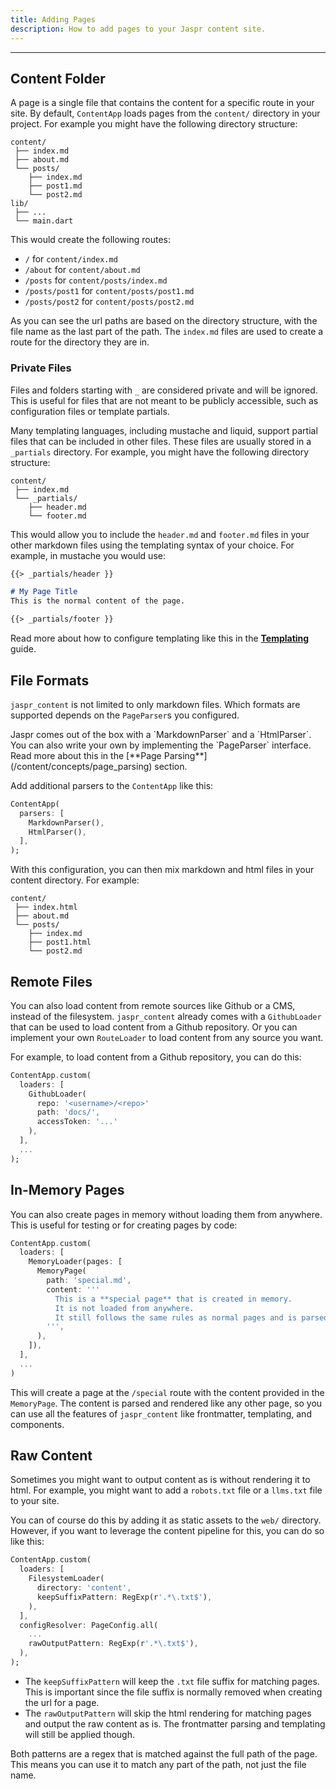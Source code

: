 ```yaml
---
title: Adding Pages
description: How to add pages to your Jaspr content site.
---
```


---

## Content Folder

A page is a single file that contains the content for a specific route in your site. By default, `ContentApp` loads pages from the `content/` directory in your project. For example you might have the following directory structure:

```
content/
 ├── index.md
 ├── about.md
 └── posts/
    ├── index.md
    ├── post1.md
    └── post2.md
lib/
 ├── ...
 └── main.dart
```

This would create the following routes:

- `/` for `content/index.md`
- `/about` for `content/about.md`
- `/posts` for `content/posts/index.md`
- `/posts/post1` for `content/posts/post1.md`
- `/posts/post2` for `content/posts/post2.md`

As you can see the url paths are based on the directory structure, with the file name as the last part of the path. The `index.md` files are used to create a route for the directory they are in.

### Private Files

Files and folders starting with `_` are considered private and will be ignored. This is useful for files that are not meant to be publicly accessible, such as configuration files or template partials.

Many templating languages, including mustache and liquid, support partial files that can be included in other files. These files are usually stored in a `_partials` directory. For example, you might have the following directory structure:

```
content/
 ├── index.md
 └── _partials/
    ├── header.md
    └── footer.md
```

This would allow you to include the `header.md` and `footer.md` files in your other markdown files using the templating syntax of your choice. For example, in mustache you would use:

```markdown
{{> _partials/header }}

# My Page Title
This is the normal content of the page.

{{> _partials/footer }}
```

Read more about how to configure templating like this in the [**Templating**](/content/concepts/templating) guide.

## File Formats

`jaspr_content` is not limited to only markdown files. Which formats are supported depends on the `PageParser`s you configured. 

<Info>
Jaspr comes out of the box with a `MarkdownParser` and a `HtmlParser`. You can also write your own by implementing the `PageParser` interface. Read more about this in the [**Page Parsing**](/content/concepts/page_parsing) section.
</Info>

Add additional parsers to the `ContentApp` like this:

```dart
ContentApp(
  parsers: [
    MarkdownParser(),
    HtmlParser(),
  ],
);
```

With this configuration, you can then mix markdown and html files in your content directory. For example:

```
content/
 ├── index.html
 ├── about.md
 └── posts/
    ├── index.md
    ├── post1.html
    └── post2.md
```

## Remote Files

You can also load content from remote sources like Github or a CMS, instead of the filesystem. `jaspr_content` already comes with a `GithubLoader` that can be used to load content from a Github repository. Or you can implement your own `RouteLoader` to load content from any source you want.

For example, to load content from a Github repository, you can do this:

```dart
ContentApp.custom(
  loaders: [
    GithubLoader(
      repo: '<username>/<repo>'
      path: 'docs/',
      accessToken: '...'
    ),
  ],
  ...
);
```

## In-Memory Pages

You can also create pages in memory without loading them from anywhere. This is useful for testing or for creating pages by code:

```dart
ContentApp.custom(
  loaders: [
    MemoryLoader(pages: [
      MemoryPage(
        path: 'special.md',
        content: '''
          This is a **special page** that is created in memory.
          It is not loaded from anywhere.
          It still follows the same rules as normal pages and is parsed and rendered like any other page.
        ''',
      ),
    ]),
  ],
  ...
)
```

This will create a page at the `/special` route with the content provided in the `MemoryPage`. The content is parsed and rendered like any other page, so you can use all the features of `jaspr_content` like frontmatter, templating, and components.

## Raw Content

Sometimes you might want to output content as is without rendering it to html. For example, you might want to add a `robots.txt` file or a `llms.txt` file to your site.

You can of course do this by adding it as static assets to the `web/` directory. However, if you want to leverage the content pipeline for this, you can do so like this:

```dart
ContentApp.custom(
  loaders: [
    FilesystemLoader(
      directory: 'content',
      keepSuffixPattern: RegExp(r'.*\.txt$'),
    ),
  ],
  configResolver: PageConfig.all(
    ...
    rawOutputPattern: RegExp(r'.*\.txt$'),
  ),
);
```

- The `keepSuffixPattern` will keep the `.txt` file suffix for matching pages. This is important since the file suffix is normally removed when creating the url for a page.
- The `rawOutputPattern` will skip the html rendering for matching pages and output the raw content as is. The frontmatter parsing and templating will still be applied though.

<Info>
  Both patterns are a regex that is matched against the full path of the page. This means you can use it to match any part of the path, not just the file name.
</Info>